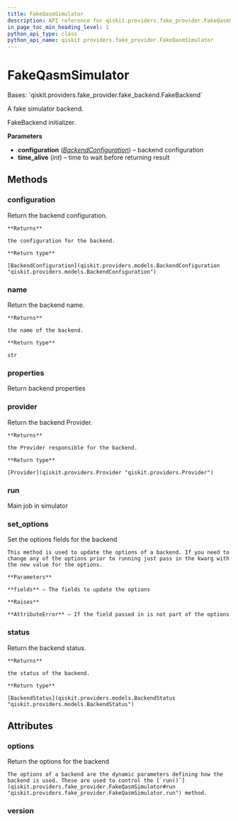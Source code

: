 ```yaml
---
title: FakeQasmSimulator
description: API reference for qiskit.providers.fake_provider.FakeQasmSimulator
in_page_toc_min_heading_level: 1
python_api_type: class
python_api_name: qiskit.providers.fake_provider.FakeQasmSimulator
---
```


# FakeQasmSimulator

<Class id="qiskit.providers.fake_provider.FakeQasmSimulator" isDedicatedPage={true} github="https://github.com/qiskit/qiskit/tree/stable/0.23/qiskit/providers/fake_provider/fake_qasm_simulator.py" signature="FakeQasmSimulator">
  Bases: `qiskit.providers.fake_provider.fake_backend.FakeBackend`

  A fake simulator backend.

  FakeBackend initializer.

  **Parameters**

  *   **configuration** ([*BackendConfiguration*](qiskit.providers.models.BackendConfiguration "qiskit.providers.models.BackendConfiguration")) – backend configuration
  *   **time\_alive** (*int*) – time to wait before returning result

  ## Methods

  ### configuration

  <Function id="qiskit.providers.fake_provider.FakeQasmSimulator.configuration" name="configuration" signature="FakeQasmSimulator.configuration()">
    Return the backend configuration.

    **Returns**

    the configuration for the backend.

    **Return type**

    [BackendConfiguration](qiskit.providers.models.BackendConfiguration "qiskit.providers.models.BackendConfiguration")
  </Function>

  ### name

  <Function id="qiskit.providers.fake_provider.FakeQasmSimulator.name" name="name" signature="FakeQasmSimulator.name()">
    Return the backend name.

    **Returns**

    the name of the backend.

    **Return type**

    str
  </Function>

  ### properties

  <Function id="qiskit.providers.fake_provider.FakeQasmSimulator.properties" name="properties" signature="FakeQasmSimulator.properties()">
    Return backend properties
  </Function>

  ### provider

  <Function id="qiskit.providers.fake_provider.FakeQasmSimulator.provider" name="provider" signature="FakeQasmSimulator.provider()">
    Return the backend Provider.

    **Returns**

    the Provider responsible for the backend.

    **Return type**

    [Provider](qiskit.providers.Provider "qiskit.providers.Provider")
  </Function>

  ### run

  <Function id="qiskit.providers.fake_provider.FakeQasmSimulator.run" name="run" signature="FakeQasmSimulator.run(run_input, **kwargs)">
    Main job in simulator
  </Function>

  ### set\_options

  <Function id="qiskit.providers.fake_provider.FakeQasmSimulator.set_options" name="set_options" signature="FakeQasmSimulator.set_options(**fields)">
    Set the options fields for the backend

    This method is used to update the options of a backend. If you need to change any of the options prior to running just pass in the kwarg with the new value for the options.

    **Parameters**

    **fields** – The fields to update the options

    **Raises**

    **AttributeError** – If the field passed in is not part of the options
  </Function>

  ### status

  <Function id="qiskit.providers.fake_provider.FakeQasmSimulator.status" name="status" signature="FakeQasmSimulator.status()">
    Return the backend status.

    **Returns**

    the status of the backend.

    **Return type**

    [BackendStatus](qiskit.providers.models.BackendStatus "qiskit.providers.models.BackendStatus")
  </Function>

  ## Attributes

  ### options

  <Attribute id="qiskit.providers.fake_provider.FakeQasmSimulator.options" name="options">
    Return the options for the backend

    The options of a backend are the dynamic parameters defining how the backend is used. These are used to control the [`run()`](qiskit.providers.fake_provider.FakeQasmSimulator#run "qiskit.providers.fake_provider.FakeQasmSimulator.run") method.
  </Attribute>

  ### version

  <Attribute id="qiskit.providers.fake_provider.FakeQasmSimulator.version" name="version" attributeValue="1" />
</Class>


